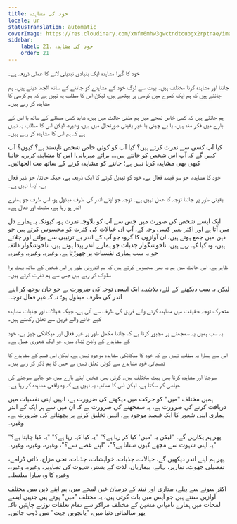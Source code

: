 ```yaml
---
title: خود کی مشاہدہ
locale: ur
statusTranslation: automatic
coverImage: https://res.cloudinary.com/xmfm6mhw3gwctndtcubgx2rptnae/image/upload/v1740468922/small_cover_tratado_de_psicologia_revolucionaria_a4c0dca4e0.webp
sidebar:
    label: 21. خود کی مشاہدہ
    order: 21
---
```

خود کا گہرا مشاہدہ ایک بنیادی تبدیلی لانے کا عملی ذریعہ ہے۔

جاننا اور مشاہدہ کرنا مختلف ہیں۔ بہت سے لوگ خود کے مشاہدے کو جاننے کے ساتھ الجھا دیتے ہیں۔ ہم جانتے ہیں کہ ہم ایک کمرے میں کرسی پر بیٹھے ہیں، لیکن اس کا مطلب یہ نہیں ہے کہ ہم کرسی کا مشاہدہ کر رہے ہیں۔

ہم جانتے ہیں کہ کسی خاص لمحے میں ہم منفی حالت میں ہیں، شاید کسی مسئلے کے ساتھ یا اس کے بارے میں فکر مند ہیں، یا بے چینی یا غیر یقینی صورتحال میں ہیں، وغیرہ، لیکن اس کا مطلب یہ نہیں ہے کہ ہم اس کا مشاہدہ کر رہے ہیں۔

کیا آپ کسی سے نفرت کرتے ہیں؟ کیا آپ کو کوئی خاص شخص ناپسند ہے؟ کیوں؟ آپ کہیں گے کہ آپ اس شخص کو جانتے ہیں... برائے مہربانی! اس کا مشاہدہ کریں، جاننا کبھی بھی مشاہدہ کرنا نہیں ہے؛ جاننے کو مشاہدہ کرنے کے ساتھ مت الجھائیں۔

خود کا مشاہدہ، جو سو فیصد فعال ہے، خود کو تبدیل کرنے کا ایک ذریعہ ہے، جبکہ جاننا، جو غیر فعال ہے، ایسا نہیں ہے۔

یقینی طور پر جاننا توجہ کا عمل نہیں ہے۔ توجہ جو اپنے اندر کی طرف مبذول ہو، اس طرف جو ہمارے اندر ہو رہا ہے، مثبت اور فعال ہے۔

ایک ایسے شخص کی صورت میں جس سے آپ کو بلاوجہ نفرت ہو، کیونکہ یہ ہمارے دل میں آتا ہے اور اکثر بغیر کسی وجہ کے، آپ ان خیالات کی کثرت کو محسوس کرتے ہیں جو ذہن میں جمع ہوتے ہیں، ان آوازوں کا گروہ جو آپ کے اندر بے ترتیبی سے بولتے اور چلاتے ہیں، وہ کیا کہہ رہے ہیں، ناخوشگوار جذبات جو ہمارے اندر پیدا ہوتے ہیں، ناخوشگوار ذائقہ جو یہ سب ہماری نفسیات پر چھوڑتا ہے، وغیرہ، وغیرہ، وغیرہ۔

ظاہر ہے، اس حالت میں ہم یہ بھی محسوس کرتے ہیں کہ ہم اندرونی طور پر اس شخص کے ساتھ بہت برا سلوک کر رہے ہیں جس سے ہم نفرت کرتے ہیں۔

لیکن یہ سب دیکھنے کے لئے، بلاشبہ، ایک ایسی توجہ کی ضرورت ہے جو جان بوجھ کر اپنے اندر کی طرف مبذول ہو؛ نہ کہ غیر فعال توجہ۔

متحرک توجہ حقیقت میں مشاہدہ کرنے والے فریق کی طرف سے آتی ہے، جبکہ خیالات اور جذبات مشاہدہ کیے جانے والے فریق سے تعلق رکھتے ہیں۔

یہ سب ہمیں یہ سمجھنے پر مجبور کرتا ہے کہ جاننا مکمل طور پر غیر فعال اور میکانکی چیز ہے، خود کے مشاہدے کے واضح تضاد میں، جو ایک شعوری عمل ہے۔

اس سے ہمارا یہ مطلب نہیں ہے کہ خود کا میکانکی مشاہدہ موجود نہیں ہے، لیکن اس قسم کے مشاہدے کا نفسیاتی خود مشاہدے سے کوئی تعلق نہیں ہے جس کا ہم ذکر کر رہے ہیں۔

سوچنا اور مشاہدہ کرنا بھی بہت مختلف ہیں۔ کوئی بھی شخص اپنے بارے میں جو چاہے سوچنے کی عیاشی کر سکتا ہے، لیکن اس کا مطلب یہ نہیں ہے کہ وہ واقعی مشاہدہ کر رہا ہے۔

ہمیں مختلف "میں" کو حرکت میں دیکھنے کی ضرورت ہے، انہیں اپنی نفسیات میں دریافت کرنے کی ضرورت ہے، یہ سمجھنے کی ضرورت ہے کہ ان میں سے ہر ایک کے اندر ہماری اپنی شعور کا ایک فیصد موجود ہے، انہیں تخلیق کرنے پر پچھتانے کی ضرورت ہے، وغیرہ۔

پھر ہم پکاریں گے۔ "لیکن یہ 'میں' کیا کر رہا ہے؟" "یہ کیا کہہ رہا ہے؟" "یہ کیا چاہتا ہے؟" "یہ اپنی شہوت سے مجھے کیوں ستاتا ہے؟"، "اپنے غصے سے؟"، وغیرہ، وغیرہ، وغیرہ۔

پھر ہم اپنے اندر دیکھیں گے، خیالات، جذبات، خواہشات، جذبات، نجی مزاح، ذاتی ڈرامے، تفصیلی جھوٹ، تقاریر، بہانے، بیماریاں، لذت کے بستر، شہوت کی تصاویر، وغیرہ، وغیرہ، وغیرہ کا وہ سارا سلسلہ۔

اکثر سونے سے پہلے، بیداری اور نیند کے درمیان عین لمحے میں، ہم اپنے ذہن میں مختلف آوازیں سنتے ہیں جو آپس میں بات کرتی ہیں، یہ مختلف "میں" ہوتے ہیں جنہیں ایسے لمحات میں ہمارے نامیاتی مشین کے مختلف مراکز سے تمام تعلقات توڑنے چاہئیں تاکہ پھر سالماتی دنیا میں، "پانچویں جہت" میں ڈوب جائیں۔

